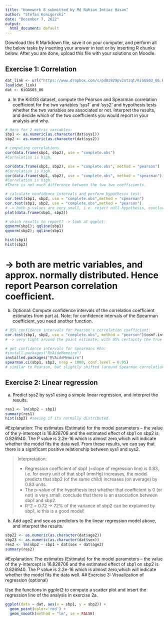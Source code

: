 ```yaml
---
title: "Homework 8 submitted by Md Nahian Imtiaz Hasan"
author: "Stefan Konigorski"
date: "December 7, 2022"
output:
  html_document: default
---
```


Download this R Markdown file, save it on your computer, and perform all the below tasks by inserting your answer in text or by inserting R chunks below. After you are done, upload this file with your solutions on Moodle.

## Exercise 1: Correlation



```r
dat_link <- url("https://www.dropbox.com/s/pd0z829pv2otzqt/KiGGS03_06.RData?dl=1")
load(dat_link)
dat <- KiGGS03_06
```
a) In the KiGGS dataset, compute the Pearson and Spearman correlation coefficient for the two variables 'sys1' and 'sys2' and hypothesis tests whether the two variables are associated or not. Interpret the results, and decide which of the two coefficients you would report in your analysis and why.

```r
# Here for 2 metric variables:
sbp1 <- as.numeric(as.character(dat$sys1))
sbp2 <- as.numeric(as.character(dat$sys2))

# computing correlations
cor(data.frame(sbp1, sbp2), use = "complete.obs")
#Correlation is high.

cor(data.frame(sbp1, sbp2), use = "complete.obs", method = "pearson")
#Correlation is high.
cor(data.frame(sbp1, sbp2), use = "complete.obs", method = "spearman")
#Correlation is high.
#There is not much difference between the two two coefficients. 

# calculate confidence intervals and perform hypothesis test:
cor.test(sbp1, sbp2, use = "complete.obs",method = "spearman")
cor.test(sbp1, sbp2, use = "complete.obs",method = "pearson")
# -> both p-values are very small, i.e. reject null hypothesis, conclude that the correlation is different from 0.
plot(data.frame(sbp1, sbp2))
```
```r
# which results to report? -> look at qqplot:
qqnorm(sbp1); qqline(sbp1)
qqnorm(sbp2); qqline(sbp1)

```
```r
hist(sbp1)
hist(sbp2)
```
# -> both are metric variables, and approx. normally distributed. Hence report Pearson correlation coefficient.

b) Optional: Compute confidence intervals of the correlation coefficient estimates from part a). Note: for confidence intervals of the Spearman coefficient, you need another function.

```r
# 95% confidence intervals for Pearson's correlation coefficient:
cor.test(sbp1, sbp2, use = "complete.obs", method = "pearson")$conf.int[1:2]
# -> very tight around the point estimate; with 95% certainty the true correlation is between 0.84 and 0.85
```
```r
# get confidence intervals for Spearmans Rho:
#install.packages("RVAideMemoire")
installed.packages("RVAideMemoire")
spearman.ci(sbp1, sbp2, nrep = 1000, conf.level = 0.95)
# similar to Pearson, but slightly shifted (around Spearman correlation) and CI is slightly wider
```
## Exercise 2: Linear regression

a) Predict sys2 by sys1 using a simple linear regression, and interpret the results.

```r
res1 <- lm(sbp2 ~ sbp1)
summary(res1)
hist(sbp2) #seeing if its normally distributed.
```
#Explanation: The estimates (Estimate) for the model parameters – the value of the y-intercept is 16.828706 and the estimated effect of sbp1 on sbp2 is 0.826940. The P value is 2.2e-16 which is almost zero,which will indicate whether the model fits the data well. From these results, we can say that there is a significant positive relationship between sys1 and sys2.


> Interpretation:
> 
> - Regression coefficient of sbp1 (=slope of regression line) is 0.83, i.e. for every unit of that sbp1 (mmHg) increases, the model predicts that sbp2 (of the same child) increases (on average) by 0.83 units.
> - The p-value of the hypothesis test whether that coefficient is 0 (or not) is very small: conclude that there is an association between sbp1 and sbp2.
> - R^2 = 0.72 -> 72% of the variance of sbp2 can be explained by sbp1, ie this is a good model!

b) Add age2 and sex as predictors to the linear regression model above, and interpret the results. 
```r
sbp22 <- as.numeric(as.character(dat$age2))
sbp23 <- as.numeric(as.character(dat$sex))
res2 <- lm(sbp2 ~ sbp1 + dat$sex + dat$age2)
summary(res2)
```
#Explanation: The estimates (Estimate) for the model parameters – the value of the y-intercept is 16.828706 and the estimated effect of sbp1 on sbp2 is 0.826940. The P value is 2.2e-16 which is almost zero,which will indicate whether the model fits the data well. 
## Exercise 3: Visualization of regression (optional)

Use the functions in ggplot2 to compute a scatter plot and insert the regression line of the analysis in exercise 2a.


```r

ggplot(data = dat, aes(x = sbp1, y = sbp2)) + 
  geom_point(color='red') +
  geom_smooth(method = "lm", se = FALSE)
```
